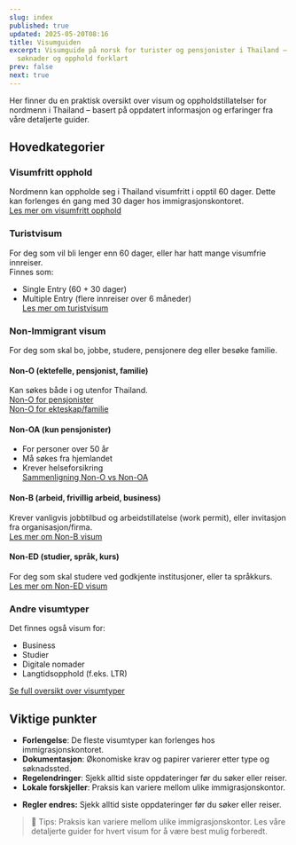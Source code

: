 ```yaml
---
slug: index
published: true
updated: 2025-05-20T08:16
title: Visumguiden
excerpt: Visumguide på norsk for turister og pensjonister i Thailand – krav,
  søknader og opphold forklart
prev: false
next: true
---
```


Her finner du en praktisk oversikt over visum og oppholdstillatelser for nordmenn i Thailand – basert på oppdatert informasjon og erfaringer fra våre detaljerte guider.

## Hovedkategorier

### Visumfritt opphold
Nordmenn kan oppholde seg i Thailand visumfritt i opptil 60 dager. Dette kan forlenges én gang med 30 dager hos immigrasjonskontoret.  
[Les mer om visumfritt opphold](/visumguiden/turist/visumfritt/)


### Turistvisum
For deg som vil bli lenger enn 60 dager, eller har hatt mange visumfrie innreiser.  
Finnes som:
- Single Entry (60 + 30 dager)
- Multiple Entry (flere innreiser over 6 måneder)  
[Les mer om turistvisum](/visumguiden/turist/visum/)


### Non-Immigrant visum
For deg som skal bo, jobbe, studere, pensjonere deg eller besøke familie.

#### Non-O (ektefelle, pensjonist, familie)  
Kan søkes både i og utenfor Thailand.  
[Non-O for pensjonister](/visumguiden/non-o/pensjonist/)  
[Non-O for ekteskap/familie](/visumguiden/non-o/ekteskap/)

#### Non-OA (kun pensjonister)  
- For personer over 50 år  
- Må søkes fra hjemlandet  
- Krever helseforsikring  
[Sammenligning Non-O vs Non-OA](#)

#### Non-B (arbeid, frivillig arbeid, business)  
Krever vanligvis jobbtilbud og arbeidstillatelse (work permit), eller invitasjon fra organisasjon/firma.  
[Les mer om Non-B visum](/visumbuiden/non-b/)

#### Non-ED (studier, språk, kurs)  
For deg som skal studere ved godkjente institusjoner, eller ta språkkurs.  
[Les mer om Non-ED visum](/visumguiden/non-ed-student/)


### Andre visumtyper
Det finnes også visum for:
- Business
- Studier
- Digitale nomader
- Langtidsopphold (f.eks. LTR)

[Se full oversikt over visumtyper](/visumguiden/alle-visum/)


## Viktige punkter

- **Forlengelse**: De fleste visumtyper kan forlenges hos immigrasjonskontoret.  
- **Dokumentasjon**: Økonomiske krav og papirer varierer etter type og søknadssted.  
- **Regelendringer**: Sjekk alltid siste oppdateringer før du søker eller reiser.  
- **Lokale forskjeller**: Praksis kan variere mellom ulike immigrasjonskontor.  
    
*   **Regler endres:** Sjekk alltid siste oppdateringer før du søker eller reiser.
    

> 📌 Tips: Praksis kan variere mellom ulike immigrasjonskontor. Les våre detaljerte guider for hvert visum for å være best mulig forberedt.
